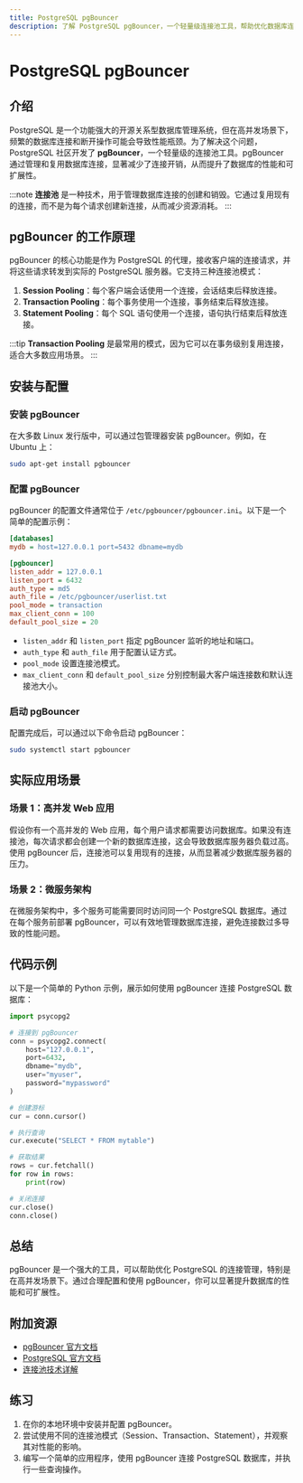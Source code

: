 ```yaml
---
title: PostgreSQL pgBouncer
description: 了解 PostgreSQL pgBouncer，一个轻量级连接池工具，帮助优化数据库连接管理并提升性能。
---
```


# PostgreSQL pgBouncer

## 介绍

PostgreSQL 是一个功能强大的开源关系型数据库管理系统，但在高并发场景下，频繁的数据库连接和断开操作可能会导致性能瓶颈。为了解决这个问题，PostgreSQL 社区开发了 **pgBouncer**，一个轻量级的连接池工具。pgBouncer 通过管理和复用数据库连接，显著减少了连接开销，从而提升了数据库的性能和可扩展性。

:::note
**连接池** 是一种技术，用于管理数据库连接的创建和销毁。它通过复用现有的连接，而不是为每个请求创建新连接，从而减少资源消耗。
:::

## pgBouncer 的工作原理

pgBouncer 的核心功能是作为 PostgreSQL 的代理，接收客户端的连接请求，并将这些请求转发到实际的 PostgreSQL 服务器。它支持三种连接池模式：

1. **Session Pooling**：每个客户端会话使用一个连接，会话结束后释放连接。
2. **Transaction Pooling**：每个事务使用一个连接，事务结束后释放连接。
3. **Statement Pooling**：每个 SQL 语句使用一个连接，语句执行结束后释放连接。

:::tip
**Transaction Pooling** 是最常用的模式，因为它可以在事务级别复用连接，适合大多数应用场景。
:::

## 安装与配置

### 安装 pgBouncer

在大多数 Linux 发行版中，可以通过包管理器安装 pgBouncer。例如，在 Ubuntu 上：

```bash
sudo apt-get install pgbouncer
```

### 配置 pgBouncer

pgBouncer 的配置文件通常位于 `/etc/pgbouncer/pgbouncer.ini`。以下是一个简单的配置示例：

```ini
[databases]
mydb = host=127.0.0.1 port=5432 dbname=mydb

[pgbouncer]
listen_addr = 127.0.0.1
listen_port = 6432
auth_type = md5
auth_file = /etc/pgbouncer/userlist.txt
pool_mode = transaction
max_client_conn = 100
default_pool_size = 20
```

- `listen_addr` 和 `listen_port` 指定 pgBouncer 监听的地址和端口。
- `auth_type` 和 `auth_file` 用于配置认证方式。
- `pool_mode` 设置连接池模式。
- `max_client_conn` 和 `default_pool_size` 分别控制最大客户端连接数和默认连接池大小。

### 启动 pgBouncer

配置完成后，可以通过以下命令启动 pgBouncer：

```bash
sudo systemctl start pgbouncer
```

## 实际应用场景

### 场景 1：高并发 Web 应用

假设你有一个高并发的 Web 应用，每个用户请求都需要访问数据库。如果没有连接池，每次请求都会创建一个新的数据库连接，这会导致数据库服务器负载过高。使用 pgBouncer 后，连接池可以复用现有的连接，从而显著减少数据库服务器的压力。

### 场景 2：微服务架构

在微服务架构中，多个服务可能需要同时访问同一个 PostgreSQL 数据库。通过在每个服务前部署 pgBouncer，可以有效地管理数据库连接，避免连接数过多导致的性能问题。

## 代码示例

以下是一个简单的 Python 示例，展示如何使用 pgBouncer 连接 PostgreSQL 数据库：

```python
import psycopg2

# 连接到 pgBouncer
conn = psycopg2.connect(
    host="127.0.0.1",
    port=6432,
    dbname="mydb",
    user="myuser",
    password="mypassword"
)

# 创建游标
cur = conn.cursor()

# 执行查询
cur.execute("SELECT * FROM mytable")

# 获取结果
rows = cur.fetchall()
for row in rows:
    print(row)

# 关闭连接
cur.close()
conn.close()
```

## 总结

pgBouncer 是一个强大的工具，可以帮助优化 PostgreSQL 的连接管理，特别是在高并发场景下。通过合理配置和使用 pgBouncer，你可以显著提升数据库的性能和可扩展性。

## 附加资源

- [pgBouncer 官方文档](https://www.pgbouncer.org/)
- [PostgreSQL 官方文档](https://www.postgresql.org/docs/)
- [连接池技术详解](https://en.wikipedia.org/wiki/Connection_pool)

## 练习

1. 在你的本地环境中安装并配置 pgBouncer。
2. 尝试使用不同的连接池模式（Session、Transaction、Statement），并观察其对性能的影响。
3. 编写一个简单的应用程序，使用 pgBouncer 连接 PostgreSQL 数据库，并执行一些查询操作。